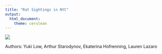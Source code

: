 ```yaml
---
title: "Rat Sightings in NYC"
output: 
  html_document:
    theme: cerulean
---
```



![](images/original.jpg.webp)

Authors: Yuki Low, Arthur Starodynov, Ekaterina Hofrenning, Lauren Lazaro
